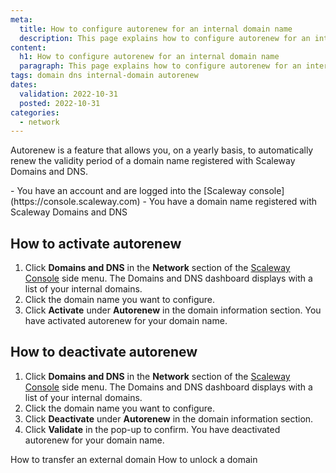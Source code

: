 ```yaml
---
meta:
  title: How to configure autorenew for an internal domain name
  description: This page explains how to configure autorenew for an internal domain name with Scaleway Domains and DNS.
content:
  h1: How to configure autorenew for an internal domain name
  paragraph: This page explains how to configure autorenew for an internal domain name with Scaleway Domains and DNS.
tags: domain dns internal-domain autorenew
dates:
  validation: 2022-10-31
  posted: 2022-10-31
categories:
  - network
---
```


Autorenew is a feature that allows you, on a yearly basis, to automatically renew the validity period of a domain name registered with Scaleway Domains and DNS.

<Macro id="iam-requirements" />
 
<Message type="requirement">
  - You have an account and are logged into the [Scaleway console](https://console.scaleway.com) 
  - You have a domain name registered with Scaleway Domains and DNS
</Message>

## How to activate autorenew

1. Click **Domains and DNS** in the **Network** section of the [Scaleway Console](https://console.scaleway.com) side menu. The Domains and DNS dashboard displays with a list of your internal domains.
2. Click the domain name you want to configure.
3. Click **Activate** under **Autorenew** in the domain information section.
    <Lightbox src="scaleway-domain-autorenew.webp" alt="" />
You have activated autorenew for your domain name.

## How to deactivate autorenew

1. Click **Domains and DNS** in the **Network** section of the [Scaleway Console](https://console.scaleway.com) side menu. The Domains and DNS dashboard displays with a list of your internal domains.
2. Click the domain name you want to configure.
3. Click **Deactivate** under **Autorenew** in the domain information section.
4. Click **Validate** in the pop-up to confirm. 
You have deactivated autorenew for your domain name.

 
<Navigation title="See Also">
  <PreviousButton to="/network/domains-and-dns/how-to/transfer-external-domain/">How to transfer an external domain</PreviousButton>
  <NextButton to="/network/domains-and-dns/how-to/unlock-internal-domain/">How to unlock a domain</NextButton>
</Navigation>